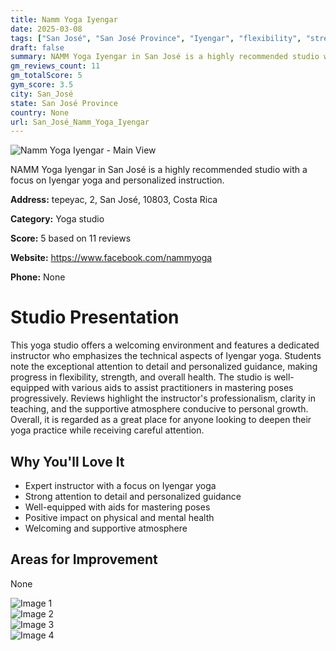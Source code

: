 ```yaml
---
title: Namm Yoga Iyengar
date: 2025-03-08
tags: ["San José", "San José Province", "Iyengar", "flexibility", "strength", "welcoming atmosphere", "personalized instruction", "San José"]  
draft: false
summary: NAMM Yoga Iyengar in San José is a highly recommended studio with a focus on Iyengar yoga and personalized instruction.
gm_reviews_count: 11
gm_totalScore: 5
gym_score: 3.5
city: San_José
state: San José Province
country: None
url: San_José_Namm_Yoga_Iyengar
---
```


<div className="aspect-[16/9] relative my-8">
  <img 
    src="https://lh5.googleusercontent.com/p/AF1QipMVOrPTQ80iygWDLV9vUsU-66wPldGemMBBInl7=w1920-h1080-k-no"
    alt="Namm Yoga Iyengar - Main View"
    className="object-cover absolute inset-0 w-full h-full rounded-lg"
  />
</div>

NAMM Yoga Iyengar in San José is a highly recommended studio with a focus on Iyengar yoga and personalized instruction.

**Address:** tepeyac, 2, San José, 10803, Costa Rica

**Category:** Yoga studio

**Score:** 5 based on 11 reviews

**Website:** https://www.facebook.com/nammyoga

**Phone:** None

# Studio Presentation

This yoga studio offers a welcoming environment and features a dedicated instructor who emphasizes the technical aspects of Iyengar yoga. Students note the exceptional attention to detail and personalized guidance, making progress in flexibility, strength, and overall health. The studio is well-equipped with various aids to assist practitioners in mastering poses progressively. Reviews highlight the instructor's professionalism, clarity in teaching, and the supportive atmosphere conducive to personal growth. Overall, it is regarded as a great place for anyone looking to deepen their yoga practice while receiving careful attention.

## Why You'll Love It

- Expert instructor with a focus on Iyengar yoga
- Strong attention to detail and personalized guidance
- Well-equipped with aids for mastering poses
- Positive impact on physical and mental health
- Welcoming and supportive atmosphere

## Areas for Improvement

None

<div className="grid grid-cols-1 xl:grid-cols-2 gap-4 my-8">
<div className="aspect-[4/3] relative"><img src="https://lh5.googleusercontent.com/p/AF1QipOIFziLBB-efNKrtj2FmKQiR-0B7AwfD7T9khdY=w1920-h1080-k-no" alt="Image 1" className="object-cover absolute inset-0 w-full h-full rounded-lg" /></div>
<div className="aspect-[4/3] relative"><img src="https://lh5.googleusercontent.com/p/AF1QipMlMqdd5vr1PC_GX8ORgN8PoH5wPxaLOB9wgGQP=w1920-h1080-k-no" alt="Image 2" className="object-cover absolute inset-0 w-full h-full rounded-lg" /></div>
<div className="aspect-[4/3] relative"><img src="https://lh5.googleusercontent.com/p/AF1QipMv9hHj5Cb3tnv8KrJg9MTwDfIOiW4Cq1UIcKu8=w1920-h1080-k-no" alt="Image 3" className="object-cover absolute inset-0 w-full h-full rounded-lg" /></div>
<div className="aspect-[4/3] relative"><img src="https://lh5.googleusercontent.com/p/AF1QipNX7sf16dyGM2qOIB-ywUhI_pAGLcpRa1h8X98A=w1920-h1080-k-no" alt="Image 4" className="object-cover absolute inset-0 w-full h-full rounded-lg" /></div>
</div>
